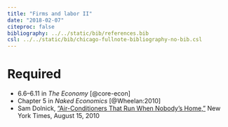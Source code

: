 ```yaml
---
title: "Firms and labor II"
date: "2018-02-07"
citeproc: false
bibliography: ../../static/bib/references.bib
csl: ../../static/bib/chicago-fullnote-bibliography-no-bib.csl
---
```


# Required

- 6.6–6.11 in *The Economy* [@core-econ]
- Chapter 5 in *Naked Economics* [@Wheelan:2010]
- Sam Dolnick, ["Air-Conditioners That Run When Nobody's Home,"](http://www.nytimes.com/2010/08/16/nyregion/16chill.html) New York Times, August 15, 2010
